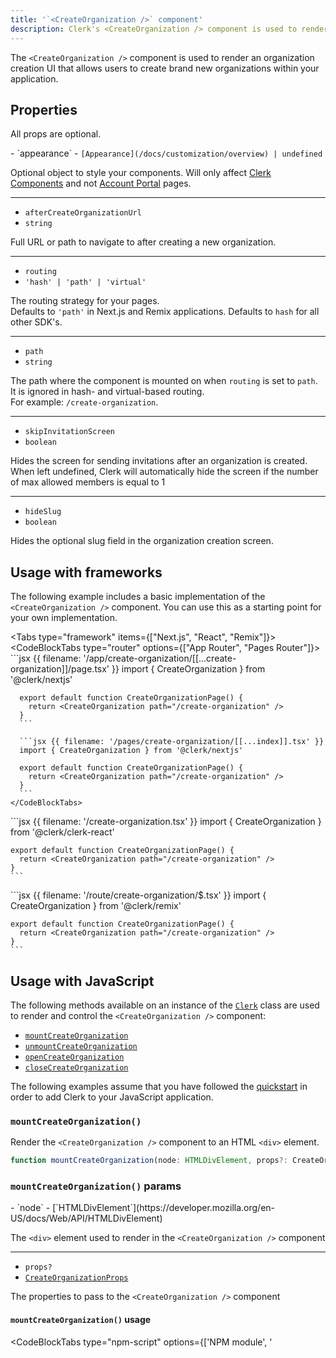 ```yaml
---
title: '`<CreateOrganization />` component'
description: Clerk's <CreateOrganization /> component is used to render an organization creation UI that allows users to create brand new organizations within your application.
---
```


<Images
  width={492}
  height={502}
  src="/docs/images/ui-components/create-organization.svg"
  alt="Clerk's <CreateOrganization /> component renders an organization creation UI that allows users to create brand new organizations within your application."
/>

The `<CreateOrganization />` component is used to render an organization creation UI that allows users to create brand new organizations within your application.

## Properties

All props are optional.

<Properties>
  - `appearance`
  - <code>[Appearance](/docs/customization/overview) | undefined</code>

  Optional object to style your components. Will only affect [Clerk Components](/docs/components/overview) and not [Account Portal](/docs/customization/account-portal//overview) pages.

  ---

  - `afterCreateOrganizationUrl`
  - `string`

  Full URL or path to navigate to after creating a new organization.

  ---

  - `routing`
  - `'hash' | 'path' | 'virtual'`

  The routing strategy for your pages. <br />Defaults to `'path'` in Next.js and Remix applications. Defaults to `hash` for all other SDK's.

  ---

  - `path`
  - `string`

  The path where the component is mounted on when `routing` is set to `path`. It is ignored in hash- and virtual-based routing.<br />For example: `/create-organization`.

  ---

  - `skipInvitationScreen`
  - `boolean`

  Hides the screen for sending invitations after an organization is created. When left undefined, Clerk will automatically hide the screen if the number of max allowed members is equal to 1

  ---

  - `hideSlug`
  - `boolean`

  Hides the optional slug field in the organization creation screen.
</Properties>

## Usage with frameworks

The following example includes a basic implementation of the `<CreateOrganization />` component. You can use this as a starting point for your own implementation.

<Tabs type="framework" items={["Next.js", "React", "Remix"]}>
  <Tab>
    <CodeBlockTabs type="router" options={["App Router", "Pages Router"]}>
      ```jsx {{ filename: '/app/create-organization/[[...create-organization]]/page.tsx' }}
      import { CreateOrganization } from '@clerk/nextjs'

      export default function CreateOrganizationPage() {
        return <CreateOrganization path="/create-organization" />
      }
      ```

      ```jsx {{ filename: '/pages/create-organization/[[...index]].tsx' }}
      import { CreateOrganization } from '@clerk/nextjs'

      export default function CreateOrganizationPage() {
        return <CreateOrganization path="/create-organization" />
      }
      ```
    </CodeBlockTabs>
  </Tab>

  <Tab>
    ```jsx {{ filename: '/create-organization.tsx' }}
    import { CreateOrganization } from '@clerk/clerk-react'

    export default function CreateOrganizationPage() {
      return <CreateOrganization path="/create-organization" />
    }
    ```
  </Tab>

  <Tab>
    ```jsx {{ filename: '/route/create-organization/$.tsx' }}
    import { CreateOrganization } from '@clerk/remix'

    export default function CreateOrganizationPage() {
      return <CreateOrganization path="/create-organization" />
    }
    ```
  </Tab>
</Tabs>

## Usage with JavaScript

The following methods available on an instance of the [`Clerk`](/docs/references/javascript/clerk/clerk) class are used to render and control the `<CreateOrganization />` component:

- [`mountCreateOrganization`](#mount-create-organization)
- [`unmountCreateOrganization`](#unmount-create-organization)
- [`openCreateOrganization`](#open-create-organization)
- [`closeCreateOrganization`](#close-create-organization)

The following examples assume that you have followed the [quickstart](/docs/quickstarts/javascript) in order to add Clerk to your JavaScript application.

### <code>mountCreate<wbr />Organization()</code>

Render the `<CreateOrganization />` component to an HTML `<div>` element.

```typescript
function mountCreateOrganization(node: HTMLDivElement, props?: CreateOrganizationProps): void
```

### <code>mountCreate<wbr />Organization()</code> params

<Properties>
  - `node`
  - [`HTMLDivElement`](https://developer.mozilla.org/en-US/docs/Web/API/HTMLDivElement)

  The `<div>` element used to render in the `<CreateOrganization />` component

  ---

  - `props?`
  - [`CreateOrganizationProps`](#properties)

  The properties to pass to the `<CreateOrganization />` component
</Properties>

#### `mountCreateOrganization()` usage

<CodeBlockTabs type="npm-script" options={['NPM module', '<script>']}>
  ```js {{ filename: 'main.js', mark: [13] }}
  import { Clerk } from '@clerk/clerk-js'

  // Initialize Clerk with your Clerk publishable key
  const clerk = new Clerk('{{pub_key}}')
  await clerk.load()

  document.getElementById('app').innerHTML = `
    <div id="create-organization"></div>
  `

  const createOrgDiv = document.getElementById('create-organization')

  clerk.mountCreateOrganization(createOrgDiv)
  ```

  ```html {{ filename: 'index.html', mark: [20] }}
  <!-- Add a <div id="create-organization"> element to your HTML -->
  <div id="create-organization"></div>

  <!-- Initialize Clerk with your
  Clerk Publishable key and Frontend API URL -->
  <script
    async
    crossorigin="anonymous"
    data-clerk-publishable-key="{{pub_key}}"
    src="https://{{fapi_url}}/npm/@clerk/clerk-js@latest/dist/clerk.browser.js"
    type="text/javascript"
  ></script>

  <script>
    window.addEventListener('load', async function () {
      await Clerk.load()

      const createOrgDiv = document.getElementById('create-organization')

      Clerk.mountCreateOrganization(createOrgDiv)
    })
  </script>
  ```
</CodeBlockTabs>

### <code>unmountCreate<wbr />Organization()</code>

Unmount and run cleanup on an existing `<CreateOrganization />` component instance.

```typescript
function unmountCreateOrganization(node: HTMLDivElement): void
```

#### `unmountCreateOrganization()` params

<Properties>
  - `node`
  - [`HTMLDivElement`](https://developer.mozilla.org/en-US/docs/Web/API/HTMLDivElement)

  The container `<div>` element with a rendered `<CreateOrganization />` component instance
</Properties>

#### `unmountCreateOrganization()` usage

<CodeBlockTabs type="npm-script" options={['NPM module', '<script>']}>
  ```js {{ filename: 'main.js', mark: [17] }}
  import { Clerk } from '@clerk/clerk-js'

  // Initialize Clerk with your Clerk publishable key
  const clerk = new Clerk('{{pub_key}}')
  await clerk.load()

  document.getElementById('app').innerHTML = `
    <div id="create-organization"></div>
  `

  const createOrgDiv = document.getElementById('create-organization')

  clerk.mountCreateOrganization(createOrgDiv)

  // ...

  clerk.unmountCreateOrganization(createOrgDiv)
  ```

  ```html {{ filename: 'index.html', mark: [24] }}
  <!-- Add a <div id="create-organization"> element to your HTML -->
  <div id="create-organization"></div>

  <!-- Initialize Clerk with your
  Clerk Publishable key and Frontend API URL -->
  <script
    async
    crossorigin="anonymous"
    data-clerk-publishable-key="{{pub_key}}"
    src="https://{{fapi_url}}/npm/@clerk/clerk-js@latest/dist/clerk.browser.js"
    type="text/javascript"
  ></script>

  <script>
    window.addEventListener('load', async function () {
      await Clerk.load()

      const createOrgDiv = document.getElementById('create-organization')

      Clerk.mountCreateOrganization(createOrgDiv)

      // ...

      Clerk.unmountCreateOrganization(createOrgDiv)
    })
  </script>
  ```
</CodeBlockTabs>

### `openCreateOrganization()`

Opens the `<CreateOrganization />` component as an overlay at the root of your HTML `body` element.

```typescript
function openCreateOrganization(props?: CreateOrganizationProps): void
```

#### `openCreateOrganization()` params

<Properties>
  - `props?`
  - [`CreateOrganizationProps`](#properties)

  The properties to pass to the `<CreateOrganization />` component
</Properties>

#### `openCreateOrganization()` usage

<CodeBlockTabs type="npm-script" options={['NPM module', '<script>']}>
  ```js {{ filename: 'main.js', mark: [13] }}
  import { Clerk } from '@clerk/clerk-js'

  // Initialize Clerk with your Clerk publishable key
  const clerk = new Clerk('{{pub_key}}')
  await clerk.load()

  document.getElementById('app').innerHTML = `
    <div id="create-organization"></div>
  `

  const createOrgDiv = document.getElementById('create-organization')

  clerk.openCreateOrganization(createOrgDiv)
  ```

  ```html {{ filename: 'index.html', mark: [20] }}
  <!-- Add a <div id="create-organization"> element to your HTML -->
  <div id="create-organization"></div>

  <!-- Initialize Clerk with your
  Clerk Publishable key and Frontend API URL -->
  <script
    async
    crossorigin="anonymous"
    data-clerk-publishable-key="{{pub_key}}"
    src="https://{{fapi_url}}/npm/@clerk/clerk-js@latest/dist/clerk.browser.js"
    type="text/javascript"
  ></script>

  <script>
    window.addEventListener('load', async function () {
      await Clerk.load()

      const createOrgDiv = document.getElementById('create-organization')

      Clerk.openCreateOrganization(createOrgDiv)
    })
  </script>
  ```
</CodeBlockTabs>

### `closeCreateOrganization()`

Closes the organization profile overlay.

```typescript
function closeCreateOrganization(): void
```

#### `closeCreateOrganization()` usage

<CodeBlockTabs type="npm-script" options={['NPM module', '<script>']}>
  ```js {{ filename: 'main.js', mark: [17] }}
  import { Clerk } from '@clerk/clerk-js'

  // Initialize Clerk with your Clerk publishable key
  const clerk = new Clerk('{{pub_key}}')
  await clerk.load()

  document.getElementById('app').innerHTML = `
    <div id="create-organization"></div>
  `

  const createOrgDiv = document.getElementById('create-organization')

  clerk.openCreateOrganization(createOrgDiv)

  // ...

  clerk.closeCreateOrganization(createOrgDiv)
  ```

  ```html {{ filename: 'index.html', mark: [24] }}
  <!-- Add a <div id="create-organization"> element to your HTML -->
  <div id="create-organization"></div>

  <!-- Initialize Clerk with your
  Clerk Publishable key and Frontend API URL -->
  <script
    async
    crossorigin="anonymous"
    data-clerk-publishable-key="{{pub_key}}"
    src="https://{{fapi_url}}/npm/@clerk/clerk-js@latest/dist/clerk.browser.js"
    type="text/javascript"
  ></script>

  <script>
    window.addEventListener('load', async function () {
      await Clerk.load()

      const createOrgDiv = document.getElementById('create-organization')

      Clerk.openCreateOrganization(createOrgDiv)

      // ...

      Clerk.closeCreateOrganization(createOrgDiv)
    })
  </script>
  ```
</CodeBlockTabs>

## Customization

To learn about how to customize Clerk components, see the [customization documentation](/docs/customization/overview).
